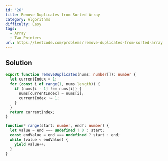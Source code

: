 ```yaml
---
id: '26'
title: Remove Duplicates from Sorted Array
category: Algorithms
difficulty: Easy
tags:
  - Array
  - Two Pointers
url: https://leetcode.com/problems/remove-duplicates-from-sorted-array
---
```


## Solution

```typescript filename="solution.ts" copy
export function removeDuplicates(nums: number[]): number {
  let currentIndex = 1;
  for (const i of range(1, nums.length)) {
    if (nums[i - 1] !== nums[i]) {
      nums[currentIndex] = nums[i];
      currentIndex += 1;
    }
  }
  return currentIndex;
}

function* range(start: number, end?: number) {
  let value = end === undefined ? 0 : start;
  const endValue = end === undefined ? start : end;
  while (value < endValue) {
    yield value++;
  }
}
```
